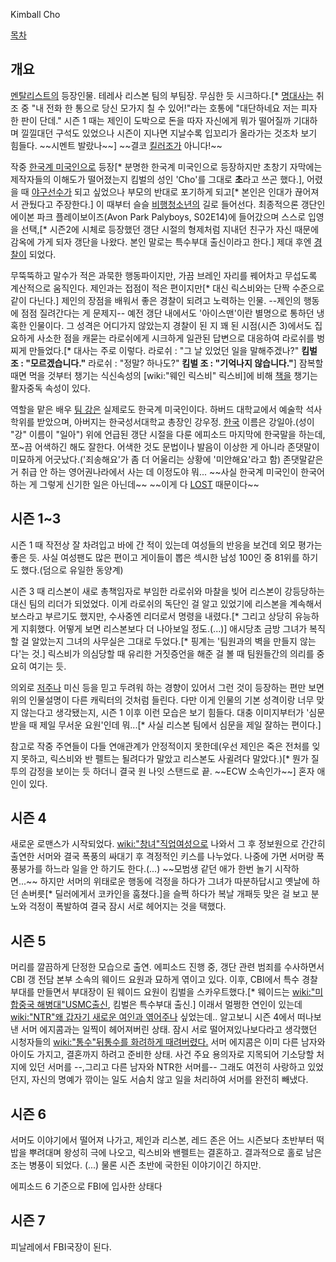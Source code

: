 Kimball Cho

[[목차]]
== 개요 ==
[[멘탈리스트]]의 등장인물. 테레사 리스본 팀의 부팀장. 무심한 듯 시크하다.[* [[명대사]]는 취조 중 "내 전화 한 통으로 당신 모가지 칠 수 있어!"라는 호통에 "대단하네요 저는 피자 한 판이 단데." 시즌 1 때는 제인이 도박으로 돈을 따자 자신에게 뭐가 떨어질까 기대하며 낄낄대던 구석도 있었으나 시즌이 지나면 지날수록 입꼬리가 올라가는 것조차 보기 힘들다. ~~시멘트 발랐나~~] ~~결코 [[킬러조]]가 아니다!~~

작중 [[한국계 미국인]]으로 등장[* 분명한 한국계 미국인으로 등장하지만 초창기 자막에는 제작자들의 이해도가 떨어졌는지 킴벌의 성인 'Cho'를 그대로 '''초'''라고 쓰곤 했다.], 어렸을 때 [[야구]]선수가 되고 싶었으나 부모의 반대로 포기하게 되고[* 본인은 인대가 끊어져서 관뒀다고 주장한다.] 이 때부터 슬슬 [[비행청소년]]의 길로 들어선다. 최종적으론 갱단인 에이본 파크 플레이보이즈(Avon Park Palyboys, S02E14)에 들어갔으며 스스로 입영을 선택,[* 시즌2에 시체로 등장했던 갱단 시절의 형제처럼 지내던 친구가 자신 때문에 감옥에 가게 되자 갱단을 나왔다. 본인 말로는 특수부대 출신이라고 한다.] 제대 후엔 [[경찰]]이 되었다.

무뚝뚝하고 말수가 적은 과묵한 행동파이지만, 가끔 브레인 자리를 꿰어차고 무섭도록 계산적으로 움직인다. 제인과는 접점이 적은 편이지만[* 대신 릭스비와는 단짝 수준으로 같이 다닌다.] 제인의 장점을 배워서 좋은 경찰이 되려고 노력하는 인물. --제인의 행동에 점점 질려간다는 게 문제지-- 예전 갱단 내에서도 '아이스맨'이란 별명으로 통하던 냉혹한 인물이다. 그 성격은 어디가지 않았는지 경찰이 된 지 꽤 된 시점(시즌 3)에서도 집요하게 사소한 점을 캐묻는 라로쉬에게 시크하게 일관된 답변으로 대응하여 라로쉬를 벙찌게 만들었다.[* 대사는 주로 이렇다. 라로쉬 : "그 날 있었던 일을 말해주겠나?" '''킴벌 조 : "모르겠습니다."''' 라로쉬 : "정말? 하나도?" '''킴벌 조 : "기억나지 않습니다."''']
잠복할 때면 먹을 것부터 챙기는 식신속성의 [wiki:"웨인 릭스비" 릭스비]에 비해 [[책]]을 챙기는 활자중독 속성이 있다.

역할을 맡은 배우 [[팀 강]]은 실제로도 한국계 미국인이다. 하버드 대학교에서 예술학 석사 학위를 받았으며, 아버지는 한국성서대학교 총장인 강우정. [[한국]] 이름은 강일아.(성이 "강" 이름이 "일아") 위에 언급된 갱단 시절을 다룬 에피소드 마지막에 한국말을 하는데, 쪼~끔 어색하긴 해도 잘한다. 어색한 것도 문법이나 발음이 이상한 게 아니라 존댓말이 미묘하게 어긋났다.('죄송해요'가 좀 더 어울리는 상황에 '미안해요'라고 함) 존댓말같은 거 취급 안 하는 영어권나라에서 사는 데 이정도야 뭐... ~~사실 한국계 미국인이 한국어하는 게 그렇게 신기한 일은 아닌데~~ ~~이게 다 [[LOST]] 때문이다~~

== 시즌 1~3 ==
시즌 1 때 작전상 잘 차려입고 바에 간 적이 있는데 여성들의 반응을 보건데 외모 평가는 좋은 듯. 사실 여성팬도 많은 편이고 게이들이 뽑은 섹시한 남성 100인 중 81위를 하기도 했다.(덤으로 유일한 동양계)

시즌 3 때 리스본이 새로 총책임자로 부임한 라로쉬와 마찰을 빚어 리스본이 강등당하는 대신 팀의 리더가 되었었다. 이게 라로쉬의 독단인 걸 알고 있었기에 리스본을 계속해서 보스라고 부르기도 했지만, 수사중엔 리더로서 명령을 내렸다.[* 그리고 상당히 유능하게 지휘했다. 어떻게 보면 리스본보다 더 나아보일 정도.(...)] 애시당초 금방 그녀가 복직할 걸 알았는지 그녀의 사무실은 그대로 두었다.[* 핑계는 '팀원과의 벽을 만들지 않는다'는 것.] 릭스비가 의심당할 때 유리한 거짓증언을 해준 걸 볼 때 팀원들간의 의리를 중요히 여기는 듯.

의외로 [[저주]]나 미신 등을 믿고 두려워 하는 경향이 있어서 그런 것이 등장하는 편만 보면 위의 인물설명이 다른 캐릭터의 것처럼 들린다. 다만 이게 인물의 기본 성격이랑 너무 맞지 않는다고 생각됐는지, 시즌 1 이후 이런 모습은 보기 힘들다. 대충 이미지부터가 '심문받을 때 제일 무서운 요원'인데 뭐...[* 사실 리스본 팀에서 심문을 제일 잘하는 편이다.]

참고로 작중 주연들이 다들 연애관계가 안정적이지 못한데(우선 제인은 죽은 전처를 잊지 못하고, 릭스비와 반 펠트는 될려다가 말았고 리스본도 사귈려다 말았다.)[* 뭔가 질투의 감정을 보이는 듯 하더니 결국 원 나잇 스탠드로 끝. ~~ECW 소속인가~~] 혼자 애인이 있다. 

== 시즌 4 ==
새로운 로맨스가 시작되었다. [[wiki:"창녀"직업여성]]으로 나와서 그 후 정보원으로 간간히 출연한 서머와 결국 폭풍의 싸대기 후 격정적인 키스를 나누었다. 나중에 가면 서머랑 폭풍붕가를 하느라 일을 안 하기도 한다.(...) ~~모범생 같던 애가 한번 놀기 시작하면...~~
하지만 서머의 위태로운 행동에 걱정을 하다가 그녀가 따분하답시고 옛날에 하던 손버릇[* 딜러에게서 코카인을 훔쳤다.]을 슬쩍 하다가 복날 개패듯 맞은 걸 보고 분노와 걱정이 폭발하여 결국 잠시 서로 헤어지는 것을 택했다.
== 시즌 5 ==
머리를 깔끔하게 단정한 모습으로 출연.
에피소드 진행 중, 갱단 관련 범죄를 수사하면서 CBI 갱 전담 본부 소속의 웨이드 요원과 묘하게 엮이고 있다. 이후, CBI에서 특수 경찰 부대를 만들면서 부대장이 된 웨이드 요원이 킴벌을 스카우트했다.[* 웨이드는 [[wiki:"미합중국 해병대"USMC]]출신, 킴벌은 특수부대 출신.] 이래서 멀쩡한 연인이 있는데 [[wiki:"NTR"왜 갑자기 새로운 여인과 엮어주나]] 싶었는데..
알고보니 시즌 4에서 떠나보낸 서머 에지콤과는 일찍이 헤어져버린 상태. 잠시 서로 떨어져있나보다라고 생각했던 시청자들의 [[wiki:"통수"뒤통수를 화려하게 때려버렸다.]] 서머 에지콤은 이미 다른 남자와 아이도 가지고, 결혼까지 하려고 준비한 상태.
사건 주요 용의자로 지목되어 기소당할 처지에 있던 서머를 --,그리고 다른 남자와 NTR한 서머를-- 그래도 여전히 사랑하고 있었던지, 자신의 명예가 깎이는 일도 서슴치 않고 일을 처리하여 서머를 완전히 빼냈다.

== 시즌 6 ==

서머도 이야기에서 떨어져 나가고, 제인과 리스본, 레드 존은 어느 시즌보다 초반부터 떡밥을 뿌려대며 왕성히 극에 나오고, 릭스비와 밴펠트는 결혼하고. 결과적으로 홀로 남은 조는 병풍이 되었다. (...) 물론 시즌 초반에 국한된 이야기이긴 하지만.

에피소드 6 기준으로 FBI에 입사한 상태다

== 시즌 7 ==
피날레에서 FBI국장이 된다. 
